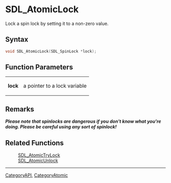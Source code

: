 = SDL_AtomicLock =

Lock a spin lock by setting it to a non-zero value.

== Syntax ==

<syntaxhighlight lang='c'>
void SDL_AtomicLock(SDL_SpinLock *lock);
</syntaxhighlight>

== Function Parameters ==

{|
|'''lock'''
|a pointer to a lock variable
|}

== Remarks ==

'''''Please note that spinlocks are dangerous if you don't know what you're
doing. Please be careful using any sort of spinlock!'''''

== Related Functions ==

:[[SDL_AtomicTryLock]]
:[[SDL_AtomicUnlock]]

----
[[CategoryAPI]], [[CategoryAtomic]]


